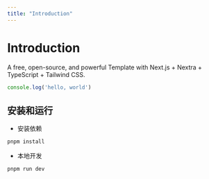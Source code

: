 ```yaml
---
title: "Introduction"
---
```



# Introduction

A free, open-source, and powerful Template with Next.js + Nextra + TypeScript + Tailwind CSS.

```js
console.log('hello, world')
```

## 安装和运行

* 安装依赖

```bash
pnpm install
```

* 本地开发

```bash
pnpm run dev
```
